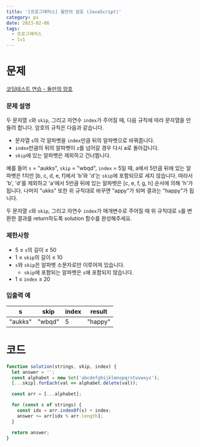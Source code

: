 ```yaml
---
title: '[프로그래머스] 둘만의 암호 (JavaScript)'
category: ps
date: 2023-02-06
tags:
  - 프로그래머스
  - lv1
---
```


# 문제

[코딩테스트 연습 - 둘만의 암호](https://school.programmers.co.kr/learn/courses/30/lessons/155652)

### 문제 설명

두 문자열 `s`와 `skip`, 그리고 자연수 `index`가 주어질 때, 다음 규칙에 따라 문자열을 만들려 합니다. 암호의 규칙은 다음과 같습니다.

- 문자열 `s`의 각 알파벳을 `index`만큼 뒤의 알파벳으로 바꿔줍니다.
- `index`만큼의 뒤의 알파벳이 `z`를 넘어갈 경우 다시 a로 돌아갑니다.
- `skip`에 있는 알파벳은 제외하고 건너뜁니다.

예를 들어 `s` = "aukks", `skip` = "wbqd", `index` = 5일 때, a에서 5만큼 뒤에 있는 알파벳은 f지만 [b, c, d, e, f]에서 'b'와 'd'는 `skip`에 포함되므로 세지 않습니다. 따라서 'b', 'd'를 제외하고 'a'에서 5만큼 뒤에 있는 알파벳은 [c, e, f, g, h] 순서에 의해 'h'가 됩니다. 나머지 "ukks" 또한 위 규칙대로 바꾸면 "appy"가 되며 결과는 "happy"가 됩니다.

두 문자열 `s`와 `skip`, 그리고 자연수 `index`가 매개변수로 주어질 때 위 규칙대로 `s`를 변환한 결과를 return하도록 solution 함수를 완성해주세요.

### 제한사항

- 5 ≤ `s`의 길이 ≤ 50
- 1 ≤ `skip`의 길이 ≤ 10
- `s`와 `skip`은 알파벳 소문자로만 이루어져 있습니다.
  - `skip`에 포함되는 알파벳은 `s`에 포함되지 않습니다.
- 1 ≤ `index` ≤ 20

### 입출력 예

| s       | skip   | index | result  |
| ------- | ------ | ----- | ------- |
| "aukks" | "wbqd" | 5     | "happy" |

# 코드

```jsx
function solution(strings, skip, index) {
  let answer = '';
  const alphabet = new Set('abcdefghijklmnopqrstuvwxyz');
  [...skip].forEach(val => alphabet.delete(val));

  const arr = [...alphabet];

  for (const s of strings) {
    const idx = arr.indexOf(s) + index;
    answer += arr[idx % arr.length];
  }

  return answer;
}
```
